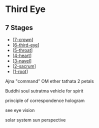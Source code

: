 # Third Eye

## 7 Stages

- [[7-crown]]
- [[6-third-eye]]
- [[5-throat]]
- [[4-heart]]
- [[3-navel]]
- [[2-sacrum]]
- [[1-root]]

Ajna "command"
OM
ether tathata
2 petals

Buddhi
soul
sutratma
vehicle for spirit

principle of correspondence
hologram

see
eye
vision

solar system
sun perspective

[//begin]: # "Autogenerated link references for markdown compatibility"
[7-crown]: 7-crown "Crown"
[6-third-eye]: 6-third-eye "Third Eye"
[5-throat]: 5-throat "Throat"
[4-heart]: 4-heart "Heart"
[3-navel]: 3-navel "Navel"
[2-sacrum]: 2-sacrum "Sacrum"
[1-root]: 1-root "Root"
[//end]: # "Autogenerated link references"